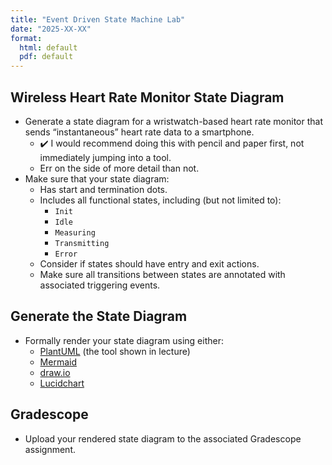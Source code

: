 ```yaml
---
title: "Event Driven State Machine Lab"
date: "2025-XX-XX"
format:
  html: default
  pdf: default
---
```


<!-- TODO: change this to something simpler -->
## Wireless Heart Rate Monitor State Diagram

* Generate a state diagram for a wristwatch-based heart rate monitor that sends "instantaneous" heart rate data to a smartphone.
  * ✔️ I would recommend doing this with pencil and paper first, not immediately jumping into a tool.
  * Err on the side of more detail than not.
* Make sure that your state diagram:
  * Has start and termination dots.
  * Includes all functional states, including (but not limited to):
    * `Init`
    * `Idle`
    * `Measuring`
    * `Transmitting`
    * `Error`
  * Consider if states should have entry and exit actions.
  * Make sure all transitions between states are annotated with associated triggering events.

## Generate the State Diagram

* Formally render your state diagram using either:
  * [PlantUML](https://plantuml.com/) (the tool shown in lecture)
  * [Mermaid](https://mermaid.js.org/)
  * [draw.io](https://www.draw.io/)
  * [Lucidchart](https://www.lucidchart.com/)

## Gradescope

* Upload your rendered state diagram to the associated Gradescope assignment.